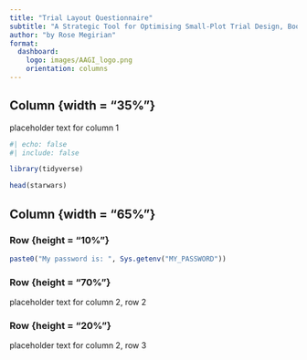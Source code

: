 ```yaml
---
title: "Trial Layout Questionnaire" 
subtitle: "A Strategic Tool for Optimising Small-Plot Trial Design, Boosting Statistical Power, and Laying the Foundation for Robust Data Analysis"
author: "by Rose Megirian"
format: 
  dashboard:
    logo: images/AAGI_logo.png
    orientation: columns
---
```


## Column {width = "35%"}

placeholder text for column 1

```r
#| echo: false
#| include: false

library(tidyverse)
```

```r

head(starwars)

```



## Column {width = "65%"}

### Row {height = "10%"}
```r
paste0("My password is: ", Sys.getenv("MY_PASSWORD"))
```

### Row {height = "70%"}

placeholder text for column 2, row 2

### Row {height = "20%"}

placeholder text for column 2, row 3
